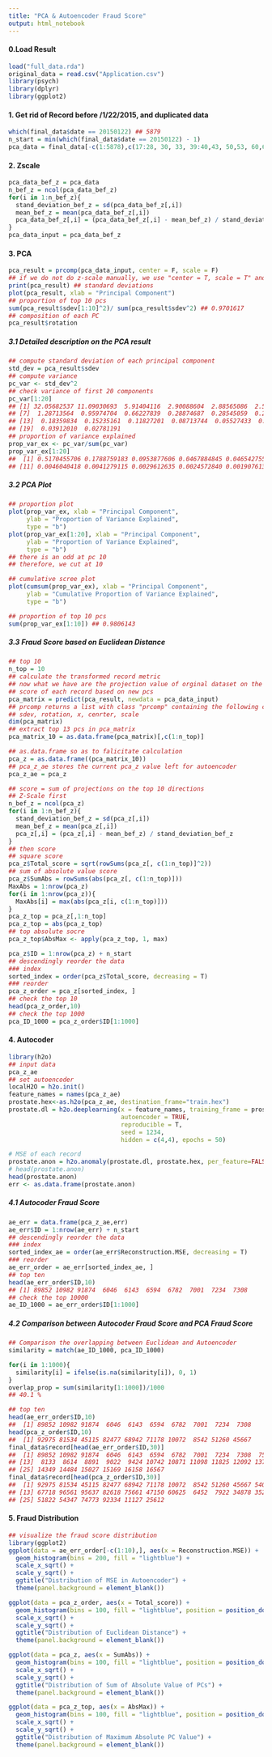 ```yaml
---
title: "PCA & Autoencoder Fraud Score"
output: html_notebook
---
```


####  0.Load Result
```r
load("full_data.rda")
original_data = read.csv("Application.csv")
library(psych)
library(dplyr)
library(ggplot2)
```

#### 1. Get rid of Record before /1/22/2015, and duplicated data
```r
which(final_data$date == 20150122) ## 5879
n_start = min(which(final_data$date == 20150122) - 1)
pca_data = final_data[-c(1:5878),c(17:28, 30, 33, 39:40,43, 50,53, 60,63, 69:78,80:82)]
```

#### 2. Zscale
```r
pca_data_bef_z = pca_data
n_bef_z = ncol(pca_data_bef_z)
for(i in 1:n_bef_z){
  stand_deviation_bef_z = sd(pca_data_bef_z[,i])
  mean_bef_z = mean(pca_data_bef_z[,i])
  pca_data_bef_z[,i] = (pca_data_bef_z[,i] - mean_bef_z) / stand_deviation_bef_z
}
pca_data_input = pca_data_bef_z
```

#### 3. PCA
```r
pca_result = prcomp(pca_data_input, center = F, scale = F)
## if we do not do z-scale manually, we use "center = T, scale = T" and get the same output
print(pca_result) ## standard deviations
plot(pca_result, xlab = "Principal Component")
## proportion of top 10 pcs
sum(pca_result$sdev[1:10]^2)/ sum(pca_result$sdev^2) ## 0.9701617
## composition of each PC
pca_result$rotation
```

##### 3.1 Detailed description on the PCA result
```r
## compute standard deviation of each principal component
std_dev = pca_result$sdev
## compute variance
pc_var <- std_dev^2
## check variance of first 20 components
pc_var[1:20]
## [1] 32.05682537 11.09030693  5.91404116  2.90088604  2.88565086  2.56243565
## [7]  1.28713564  0.95974704  0.66227839  0.28874687  0.28545059  0.25593051
## [13]  0.18359834  0.15235161  0.11827201  0.08713744  0.05527433  0.05198040
## [19]  0.03912010  0.02781191
## proportion of variance explained
prop_var_ex <- pc_var/sum(pc_var)
prop_var_ex[1:20]
##  [1] 0.5170455706 0.1788759183 0.0953877606 0.0467884845 0.0465427558  [6] 0.0413296073 0.0207602522 0.0154797909 0.0106819096 0.0046572076
## [11] 0.0046040418 0.0041279115 0.0029612635 0.0024572840 0.0019076131 [16] 0.0014054426 0.0008915214 0.0008383935 0.0006309694 0.0004485792

```

##### 3.2 PCA Plot
```r
## proportion plot
plot(prop_var_ex, xlab = "Principal Component",
     ylab = "Proportion of Variance Explained",
     type = "b")
plot(prop_var_ex[1:20], xlab = "Principal Component",
     ylab = "Proportion of Variance Explained",
     type = "b")
## there is an odd at pc 10
## therefore, we cut at 10

## cumulative scree plot
plot(cumsum(prop_var_ex), xlab = "Principal Component",
     ylab = "Cumulative Proportion of Variance Explained",
     type = "b")

## proportion of top 10 pcs
sum(prop_var_ex[1:10]) ## 0.9806143
```

##### 3.3 Fraud Score based on Euclidean Distance
```r
## top 10
n_top = 10
## calculate the transformed record metric
## now what we have are the projection value of orginal dataset on the new n_top PC directions.
## score of each record based on new pcs
pca_matrix = predict(pca_result, newdata = pca_data_input) 
## prcomp returns a list with class "prcomp" containing the following components:
## sdev, rotation, x, cenrter, scale
dim(pca_matrix)
## extract top 13 pcs in pca_matrix
pca_matrix_10 = as.data.frame(pca_matrix)[,c(1:n_top)]

## as.data.frame so as to falicitate calculation
pca_z = as.data.frame((pca_matrix_10))
## pca_z_ae stores the current pca_z value left for autoencoder
pca_z_ae = pca_z

## score = sum of projections on the top 10 directions
## Z-Scale first
n_bef_z = ncol(pca_z)
for(i in 1:n_bef_z){
  stand_deviation_bef_z = sd(pca_z[,i])
  mean_bef_z = mean(pca_z[,i])
  pca_z[,i] = (pca_z[,i] - mean_bef_z) / stand_deviation_bef_z
}
## then score
## square score
pca_z$Total_score = sqrt(rowSums(pca_z[, c(1:n_top)]^2))
## sum of absolute value score
pca_z$SumAbs = rowSums(abs(pca_z[, c(1:n_top)]))
MaxAbs = 1:nrow(pca_z)
for(i in 1:nrow(pca_z)){
  MaxAbs[i] = max(abs(pca_z[i, c(1:n_top)]))
}
pca_z_top = pca_z[,1:n_top]
pca_z_top = abs(pca_z_top)
## top absolute socre
pca_z_top$AbsMax <- apply(pca_z_top, 1, max)

pca_z$ID = 1:nrow(pca_z) + n_start
## descendingly reorder the data 
### index
sorted_index = order(pca_z$Total_score, decreasing = T) 
### reorder
pca_z_order = pca_z[sorted_index, ]
## check the top 10
head(pca_z_order,10)
## check the top 1000
pca_ID_1000 = pca_z_order$ID[1:1000]
``` 

#### 4. Autocoder
```r
library(h2o)
## input data
pca_z_ae
## set autoencoder
localH2O = h2o.init()
feature_names = names(pca_z_ae)
prostate.hex<-as.h2o(pca_z_ae, destination_frame="train.hex")
prostate.dl = h2o.deeplearning(x = feature_names, training_frame = prostate.hex,
                               autoencoder = TRUE,
                               reproducible = T,
                               seed = 1234,
                               hidden = c(4,4), epochs = 50)

# MSE of each record
prostate.anon = h2o.anomaly(prostate.dl, prostate.hex, per_feature=FALSE)
# head(prostate.anon)
head(prostate.anon)
err <- as.data.frame(prostate.anon)
```

##### 4.1 Autocoder Fraud Score
```r
ae_err = data.frame(pca_z_ae,err)
ae_err$ID = 1:nrow(ae_err) + n_start
## descendingly reorder the data 
### index
sorted_index_ae = order(ae_err$Reconstruction.MSE, decreasing = T) 
### reorder
ae_err_order = ae_err[sorted_index_ae, ]
## top ten
head(ae_err_order$ID,10)
## [1] 89852 10982 91874  6046  6143  6594  6782  7001  7234  7308
## check the top 10000
ae_ID_1000 = ae_err_order$ID[1:1000]
```

##### 4.2 Comparison between Autocoder Fraud Score and PCA Fraud Score
```r
## Comparison the overlapping between Euclidean and Autoencoder
similarity = match(ae_ID_1000, pca_ID_1000)

for(i in 1:1000){
  similarity[i] = ifelse(is.na(similarity[i]), 0, 1)
}
overlap_prop = sum(similarity[1:1000])/1000
## 40.1 %

## top ten
head(ae_err_order$ID,10)
##  [1] 89852 10982 91874  6046  6143  6594  6782  7001  7234  7308
head(pca_z_order$ID,10)
##  [1] 92975 81534 45115 82477 68942 71178 10072  8542 51260 45667
final_data$record[head(ae_err_order$ID,30)]
##  [1] 89852 10982 91874  6046  6143  6594  6782  7001  7234  7308  7552  7644
## [13]  8133  8614  8891  9022  9424 10742 10871 11098 11825 12092 13782 13836
## [25] 14349 14484 15027 15169 16158 16567
final_data$record[head(pca_z_order$ID,30)]
##  [1] 92975 81534 45115 82477 68942 71178 10072  8542 51260 45667 54012 97482
## [13] 67718 96561 95637 82618 75661 47150 60625  6452  7922 34878 35269 48864
## [25] 51822 54347 74773 92334 11127 25612
```

#### 5. Fraud Distribution
```r
## visualize the fraud score distribution
library(ggplot2)
ggplot(data = ae_err_order[-c(1:10),], aes(x = Reconstruction.MSE)) + 
  geom_histogram(bins = 200, fill = "lightblue") + 
  scale_x_sqrt() +
  scale_y_sqrt() + 
  ggtitle("Distribution of MSE in Autoencoder") + 
  theme(panel.background = element_blank()) 

ggplot(data = pca_z_order, aes(x = Total_score)) + 
  geom_histogram(bins = 100, fill = "lightblue", position = position_dodge(5)) + 
  scale_x_sqrt() +
  scale_y_sqrt() + 
  ggtitle("Distribution of Euclidean Distance") + 
  theme(panel.background = element_blank())

ggplot(data = pca_z, aes(x = SumAbs)) + 
  geom_histogram(bins = 100, fill = "lightblue", position = position_dodge(5)) + 
  scale_x_sqrt() +
  scale_y_sqrt() + 
  ggtitle("Distribution of Sum of Absolute Value of PCs") + 
  theme(panel.background = element_blank())

ggplot(data = pca_z_top, aes(x = AbsMax)) + 
  geom_histogram(bins = 100, fill = "lightblue", position = position_dodge(5)) + 
  scale_x_sqrt() +
  scale_y_sqrt() + 
  ggtitle("Distribution of Maximum Absolute PC Value") + 
  theme(panel.background = element_blank())
```










